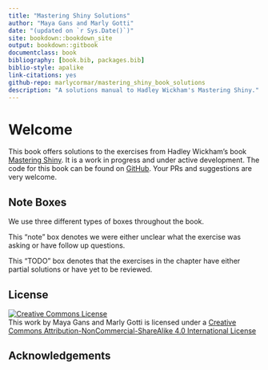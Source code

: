 ```yaml
--- 
title: "Mastering Shiny Solutions"
author: "Maya Gans and Marly Gotti"
date: "(updated on `r Sys.Date()`)"
site: bookdown::bookdown_site
output: bookdown::gitbook
documentclass: book
bibliography: [book.bib, packages.bib]
biblio-style: apalike
link-citations: yes
github-repo: marlycormar/mastering_shiny_book_solutions
description: "A solutions manual to Hadley Wickham's Mastering Shiny."
---
```


# Welcome {-}

This book offers solutions to the exercises from Hadley Wickham's book [Mastering Shiny](https://mastering-shiny.org/). It is a work in progress and under active development. The code for this book can be found on [GitHub](https://github.com/marlycormar/mastering_shiny_book_solutions). Your PRs and suggestions are very welcome.

## Note Boxes {-}

We use three different types of boxes throughout the book.

:::note
This "note" box denotes we were either unclear what the exercise was asking or have follow up questions.
:::

:::TODO
This "TODO" box denotes that the exercises in the chapter have either partial solutions or have yet to be reviewed.
:::

## License {-}

<a rel="license" href="http://creativecommons.org/licenses/by-nc-sa/4.0/"><img alt="Creative Commons License" style="border-width:0" src="https://i.creativecommons.org/l/by-nc-sa/4.0/88x31.png" /></a><br />This work by Maya Gans and Marly Gotti is licensed under a <a rel="license" href="http://creativecommons.org/licenses/by-nc-sa/4.0/">Creative Commons Attribution-NonCommercial-ShareAlike 4.0 International License</a>

## Acknowledgements {-}
